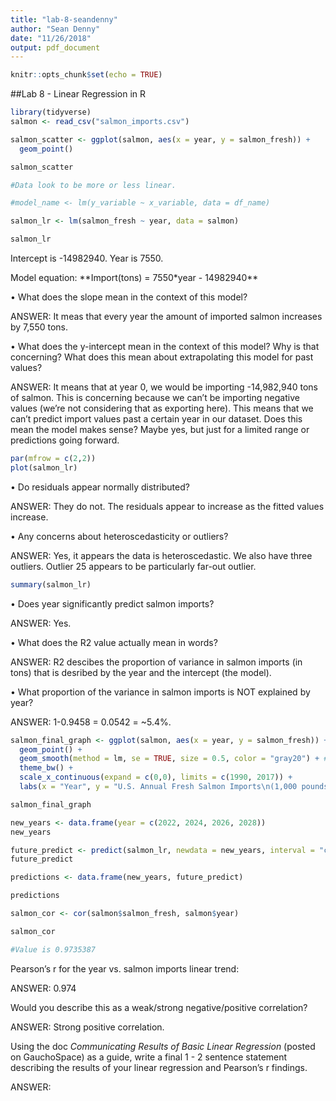 ```yaml
---
title: "lab-8-seandenny"
author: "Sean Denny"
date: "11/26/2018"
output: pdf_document
---
```


```r
knitr::opts_chunk$set(echo = TRUE)
```

##Lab 8 - Linear Regression in R

```r
library(tidyverse)
salmon <- read_csv("salmon_imports.csv")
```

```r

salmon_scatter <- ggplot(salmon, aes(x = year, y = salmon_fresh)) +
  geom_point()

salmon_scatter

#Data look to be more or less linear.
```

```r

#model_name <- lm(y_variable ~ x_variable, data = df_name)

salmon_lr <- lm(salmon_fresh ~ year, data = salmon)

salmon_lr
```

Intercept is -14982940. Year is 7550.

Model equation: **Import(tons) = 7550*year - 14982940**

• What does the slope mean in the context of this model?

ANSWER: It meas that every year the amount of imported salmon increases by 7,550 tons.

• What does the y-intercept mean in the context of this model? Why is that concerning? What does this mean about extrapolating this model for past values?

ANSWER: It means that at year 0, we would be importing -14,982,940 tons of salmon. This is concerning because we can't be importing negative values (we're not considering that as exporting here). This means that we can't predict import values past a certain year in our dataset. Does this mean the model makes sense? Maybe yes, but just for a limited range or predictions going forward.

```r
par(mfrow = c(2,2))
plot(salmon_lr)
```

• Do residuals appear normally distributed?

ANSWER: They do not. The residuals appear to increase as the fitted values increase.

• Any concerns about heteroscedasticity or outliers?

ANSWER: Yes, it appears the data is heteroscedastic. We also have three outliers. Outlier 25 appears to be particularly far-out outlier.

```r
summary(salmon_lr)
```

• Does year significantly predict salmon imports?

ANSWER: Yes.

• What does the R2 value actually mean in words?

ANSWER: R2 descibes the proportion of variance in salmon imports (in tons) that is desribed by the year and the intercept (the model).

• What proportion of the variance in salmon imports is NOT explained by year?

ANSWER: 1-0.9458 = 0.0542 = ~5.4%.

```r
salmon_final_graph <- ggplot(salmon, aes(x = year, y = salmon_fresh)) +
  geom_point() +
  geom_smooth(method = lm, se = TRUE, size = 0.5, color = "gray20") + #appeas as gray in output
  theme_bw() +
  scale_x_continuous(expand = c(0,0), limits = c(1990, 2017)) +
  labs(x = "Year", y = "U.S. Annual Fresh Salmon Imports\n(1,000 pounds)")

salmon_final_graph
```

```r
new_years <- data.frame(year = c(2022, 2024, 2026, 2028))
new_years
```

```r
future_predict <- predict(salmon_lr, newdata = new_years, interval = "confidence")
future_predict
```

```r
predictions <- data.frame(new_years, future_predict)

predictions
```

```r
salmon_cor <- cor(salmon$salmon_fresh, salmon$year)

salmon_cor

#Value is 0.9735387
```

Pearson’s r for the year vs. salmon imports linear trend:

ANSWER: 0.974

Would you describe this as a weak/strong negative/positive correlation?

ANSWER: Strong positive correlation.

Using the doc *Communicating Results of Basic Linear Regression* (posted on GauchoSpace) as a guide, write a final 1 - 2 sentence statement describing the results of your linear regression and Pearson’s r findings.

ANSWER: 